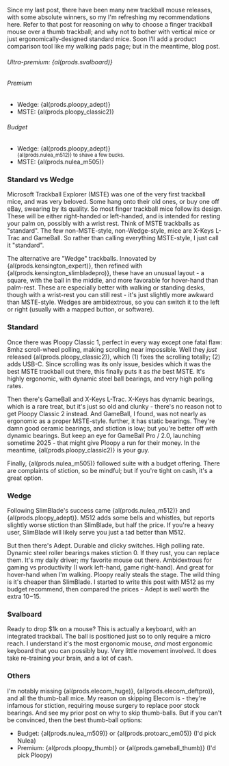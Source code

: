 
Since my <Link reloadDocument to="/blog/20240110-ergo-mouse-keyboard">last post</Link>, there have been many new trackball mouse releases, with some absolute winners, so my I'm refreshing my recommendations here. Refer to that post for reasoning on why to choose a finger trackball mouse over a thumb trackball; and why not to bother with vertical mice or just ergonomically-designed standard mice. Soon I'll add a product comparison tool like my <Link to="/walk">walking pads</Link> page; but in the meantime, blog post.


<TLDR>
  <h6>Ultra-premium: {al(prods.svalboard)}</h6>
  <div>
    <h6>Premium</h6>
    <ul>
      <li>Wedge: {al(prods.ploopy_adept)}</li>
      <li>MSTE: {al(prods.ploopy_classic2)}</li>
    </ul>
  </div>
  <div>
    <h6>Budget</h6>
    <ul>
      <li>
        <div>Wedge: {al(prods.ploopy_adept)}</div>
        <div className="ms-2">
          <small className="text-muted">{al(prods.nulea_m512)} to shave a few bucks.</small>
        </div>
      </li>
      <li>MSTE: {al(prods.nulea_m505)}</li>
    </ul>
  </div>
</TLDR>

### Standard vs Wedge
Microsoft Trackball Explorer (MSTE) was one of the very first trackball mice, and was very beloved. Some hang onto their old ones, or buy one off eBay, swearing by its quality. So most finger trackball mice follow its design. These will be either right-handed or left-handed, and is intended for resting your palm on, possibly with a wrist rest. Think of MSTE trackballs as "standard". The few non-MSTE-style, non-Wedge-style, mice are X-Keys L-Trac and GameBall. So rather than calling everything MSTE-style, I just call it "standard".

The alternative are "Wedge" trackballs. Innovated by {al(prods.kensington_expert)}, then refined with {al(prods.kensington_slimbladepro)}, these have an unusual layout - a square, with the ball in the middle, and more favorable for hover-hand than palm-rest. These are especially better with walking or standing desks, though with a wrist-rest you can still rest - it's just slightly more awkward than MSTE-style. Wedges are ambidextrous, so you can switch it to the left or right (usually with a mapped button, or software).

### Standard
Once there was Ploopy Classic 1, perfect in every way except one fatal flaw: 8mhz scroll-wheel polling, making scrolling near impossible. Well they *just* released {al(prods.ploopy_classic2)}, which (1) fixes the scrolling totally; (2) adds USB-C. Since scrolling was its only issue, besides which it was the best MSTE trackball out there, this finally puts it as *the* best MSTE. It's highly ergonomic, with dynamic steel ball bearings, and very high polling rates.

Then there's GameBall and X-Keys L-Trac. X-Keys has dynamic bearings, which is a rare treat, but it's just so old and clunky - there's no reason not to get Ploopy Classic 2 instead. And GameBall, I found, was not nearly as ergonomic as a proper MSTE-style. further, it has static bearings. They're damn good ceramic bearings, and stiction is low; but you're better off with dynamic bearings. But keep an eye for GameBall Pro / 2.0, launching sometime 2025 - that might give Ploopy a run for their money. In the meantime, {al(prods.ploopy_classic2)} is your guy.

Finally, {al(prods.nulea_m505)} followed suite with a budget offering. There are complaints of stiction, so be mindful; but if you're tight on cash, it's a great option.

### Wedge

Following SlimBlade's success came {al(prods.nulea_m512)} and {al(prods.ploopy_adept)}. M512 adds some bells and whistles, but reports slightly worse stiction than SlimBlade, but half the price. If you're a heavy user, SlimBlade will likely serve you just a tad better than M512.

But then there's Adept. Durable and clicky switches. High polling rate. Dynamic steel roller bearings makes stiction 0. If they rust, you can replace them. It's my daily driver; my favorite mouse out there. Ambidextrous for gaming vs productivity (I work left-hand, game right-hand). And great for hover-hand when I'm <Link to="/walk">walking</Link>. Ploopy really steals the stage. The wild thing is it's cheaper than SlimBlade. I started to write this post with M512 as my budget recommend, then compared the prices - Adept is *well* worth the extra $10-$15.

### Svalboard

Ready to drop $1k on a mouse? This is actually a keyboard, with an integrated trackball. The ball is positioned just so to only require a micro reach. I understand it's the most ergonomic mouse, *and* most ergonomic keyboard that you can possibly buy. Very little movement involved. It does take re-training your brain, and a lot of cash.

### Others

I'm notably missing {al(prods.elecom_huge)}, {al(prods.elecom_deftpro)}, and all the thumb-ball mice. My reason on skipping Elecom is - they're infamous for stiction, requiring mouse surgery to replace poor stock bearings. And see my <Link reloadDocument to="/blog/20240110-ergo-mouse-keyboard">prior post</Link> on why to skip thumb-balls. But if you can't be convinced, then the best thumb-ball options:
* Budget: {al(prods.nulea_m509)} or {al(prods.protoarc_em05)} (I'd pick Nulea)
* Premium: {al(prods.ploopy_thumb)} or {al(prods.gameball_thumb)} (I'd pick Ploopy)
